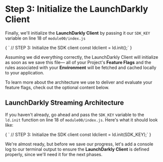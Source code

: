 
# Step 3: Initialize the LaunchDarkly Client

Finally, we'll initialize the **LaunchDarkly Client** by passing it our `SDK_KEY` variable on line 18 of `module00/index.js`

<SyntaxHighlighter showLineNumbers="true" startingLineNumber={17} language="javascript" style={docco}>
{
`  // STEP 3: Initialize the SDK client
  const ldclient = ld.init();`
}
</SyntaxHighlighter>

Assuming we did everything correctly, the LaunchDarkly Client will initialize as soon as we save this file— all of your Project's **Feature Flags** and the rules associated with your **Environment** will be fetched and cached locally to your application.

To learn more about the architecture we use to deliver and evaluate your feature flags, check out the optional content below.

<OptionalContent><h2>LaunchDarkly Streaming Architecture</h2></OptionalContent>

If you haven't already, go ahead and pass the `SDK_KEY` variable to the `ld.init` function on line 18 of `module00/index.js`. Here's what it should look like:

<SyntaxHighlighter showLineNumbers="true" startingLineNumber={17} language="javascript" style={docco}>
{
`  // STEP 3: Initialize the SDK client
  const ldclient = ld.init(SDK_KEY);`
}
</SyntaxHighlighter>

We're almost ready, but before we save our progress, let's add a console log to our terminal output to ensure the **LaunchDarkly Client** is defined properly, since we'll need it for the next phases.